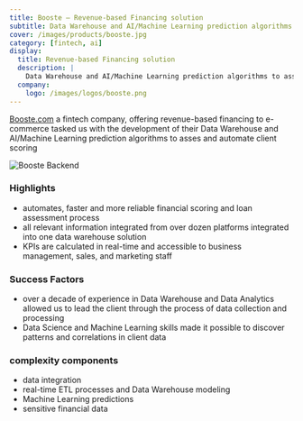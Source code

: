 ```yaml
---
title: Booste — Revenue-based Financing solution
subtitle: Data Warehouse and AI/Machine Learning prediction algorithms to asses and automate client scoring
cover: /images/products/booste.jpg
category: [fintech, ai]
display:
  title: Revenue-based Financing solution
  description: |
    Data Warehouse and AI/Machine Learning prediction algorithms to asses and automate client scoring 
  company:
    logo: /images/logos/booste.png
---
```


[Booste.com](https://booste.com) a fintech company, offering revenue-based financing to e-commerce tasked us with the development of their Data Warehouse and AI/Machine Learning prediction algorithms to asses and automate client scoring

![Booste Backend](/images/products/design/booste.png)

### Highlights
- automates, faster and more reliable financial scoring and loan assessment process 
- all relevant information integrated from over dozen platforms integrated into one data warehouse solution 
- KPIs are calculated in real-time and accessible to business management, sales, and marketing staff 

### Success Factors
- over a decade of experience in Data Warehouse and Data Analytics allowed us to lead the client through the process of data collection and processing 
- Data Science and Machine Learning skills made it possible to discover patterns and correlations in client data

### complexity components
- data integration
- real-time ETL processes and Data Warehouse modeling 
- Machine Learning predictions 
- sensitive financial data
